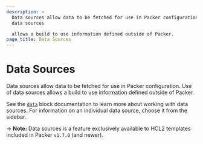```yaml
---
description: >
  Data sources allow data to be fetched for use in Packer configuration. Use of
  data sources

  allows a build to use information defined outside of Packer.
page_title: Data Sources
---
```


# Data Sources

Data sources allow data to be fetched for use in Packer configuration. Use of data sources
allows a build to use information defined outside of Packer.

See the [`data`](/docs/templates/hcl_templates/datasources) block documentation to learn more
about working with data sources. For information on an individual data source,
choose it from the sidebar.

-> **Note:** Data sources is a feature exclusively available to HCL2 templates included in Packer `v1.7.0` (and newer).
